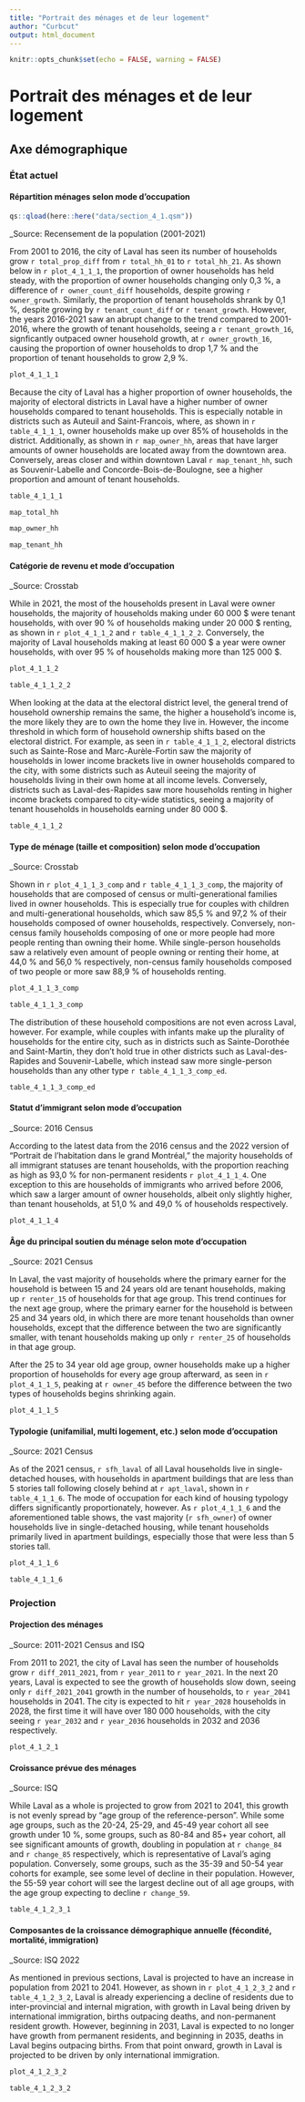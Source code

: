 ```yaml
---
title: "Portrait des ménages et de leur logement"
author: "Curbcut"
output: html_document
---
```


```r
knitr::opts_chunk$set(echo = FALSE, warning = FALSE)
```

# Portrait des ménages et de leur logement

## Axe démographique

### État actuel

#### Répartition ménages selon mode d'occupation

```r
qs::qload(here::here("data/section_4_1.qsm"))
```

_Source: Recensement de la population (2001-2021)

From 2001 to 2016, the city of Laval has seen its number of households grow `r total_prop_diff` from `r total_hh_01` to `r total_hh_21`. As shown below in `r plot_4_1_1_1`, the proportion of owner households has held steady, with the proportion of owner households changing only 0,3 %, a difference of `r owner_count_diff` households, despite growing `r owner_growth`. Similarly, the proportion of tenant households shrank by 0,1 %, despite growing by `r tenant_count_diff` or `r tenant_growth`. However, the years 2016-2021 saw an abrupt change to the trend compared to 2001-2016, where the growth of tenant households, seeing a `r tenant_growth_16`, signficantly outpaced owner household growth, at `r owner_growth_16`, causing the proportion of owner households to drop 1,7 % and the proportion of tenant households to grow 2,9 %.

```r
plot_4_1_1_1
```

Because the city of Laval has a higher proportion of owner households, the majority of electoral districts in Laval have a higher number of owner households compared to tenant households. This is especially notable in districts such as Auteuil and Saint-Francois, where, as shown in `r table_4_1_1_1`, owner households make up over 85% of households in the district. Additionally, as shown in `r map_owner_hh`, areas that have larger amounts of owner households are located away from the downtown area. Conversely, areas closer and within downtown Laval `r map_tenant_hh`, such as Souvenir-Labelle and Concorde-Bois-de-Boulogne, see a higher proportion and amount of tenant households.

```r
table_4_1_1_1
```

```r
map_total_hh
```

```r
map_owner_hh
```

```r
map_tenant_hh
```

#### Catégorie de revenu et mode d'occupation
_Source: Crosstab

While in 2021, the most of the households present in Laval were owner households, the majority of households making under 60 000 \$ were tenant households, with over 90 % of households making under 20 000 \$ renting, as shown in `r plot_4_1_1_2` and `r table_4_1_1_2_2`. Conversely, the majority of Laval households making at least 60 000 \$ a year were owner households, with over 95 % of households making more than 125 000 \$.

```r
plot_4_1_1_2
```

```r
table_4_1_1_2_2
```

When looking at the data at the electoral district level, the general trend of household ownership remains the same, the higher a household's income is, the more likely they are to own the home they live in. However, the income threshold in which form of household ownership shifts based on the electoral district. For example, as seen in `r table_4_1_1_2`, electoral districts such as Sainte-Rose and Marc-Aurèle-Fortin saw the majority of households in lower income brackets live in owner households compared to the city, with some districts such as Auteuil seeing the majority of households living in their own home at all income levels. Conversely, districts such as Laval-des-Rapides saw more households renting in higher income brackets compared to city-wide statistics, seeing a majority of tenant households in households earning under 80 000 \$.

```r
table_4_1_1_2
```

#### Type de ménage (taille et composition) selon mode d'occupation
_Source: Crosstab

Shown in `r plot_4_1_1_3_comp` and `r table_4_1_1_3_comp`, the majority of households that are composed of census or multi-generational families lived in owner households. This is especially true for couples with children and multi-generational households, which saw 85,5 % and 97,2 % of their households composed of owner households, respectively. Conversely, non-census family households composing of one or more people had more people renting than owning their home. While single-person households saw a relatively even amount of people owning or renting their home, at 44,0 % and 56,0 % respectively, non-census family households composed of two people or more saw 88,9 % of households renting.

```r
plot_4_1_1_3_comp
```

```r
table_4_1_1_3_comp
```

The distribution of these household compositions are not even across Laval, however. For example, while couples with infants make up the plurality of households for the entire city, such as in districts such as Sainte-Dorothée and Saint-Martin, they don't hold true in other districts such as Laval-des-Rapides and Souvenir-Labelle, which instead saw more single-person households than any other type `r table_4_1_1_3_comp_ed`.

```r
table_4_1_1_3_comp_ed
```

#### Statut d'immigrant selon mode d'occupation
_Source: 2016 Census

According to the latest data from the 2016 census and the 2022 version of "Portrait de l'habitation dans le grand Montréal," the majority households of all immigrant statuses are tenant households, with the proportion reaching as high as 93,0 % for non-permanent residents `r plot_4_1_1_4`. One exception to this are households of immigrants who arrived before 2006, which saw a larger amount of owner households, albeit only slightly higher, than tenant households, at 51,0 % and 49,0 % of households respectively.

```r
plot_4_1_1_4
```

#### Âge du principal soutien du ménage selon mote d'occupation
_Source: 2021 Census

In Laval, the vast majority of households where the primary earner for the household is between 15 and 24 years old are tenant households, making up `r renter_15` of households for that age group. This trend continues for the next age group, where the primary earner for the household is between 25 and 34 years old, in which there are more tenant households than owner households, except that the difference between the two are significantly smaller, with tenant households making up only `r renter_25` of households in that age group.

After the 25 to 34 year old age group, owner households make up a higher proportion of households for every age group afterward, as seen in `r plot_4_1_1_5`, peaking at `r owner_45` before the difference between the two types of households begins shrinking again.

```r
plot_4_1_1_5
```

#### Typologie (unifamilial, multi logement, etc.) selon mode d'occupation
_Source: 2021 Census

As of the 2021 census, `r sfh_laval` of all Laval households live in single-detached houses, with households in apartment buildings that are less than 5 stories tall following closely behind at `r apt_laval`, shown in `r table_4_1_1_6`. The mode of occupation for each kind of housing typology differs significantly proportionately, however. As `r plot_4_1_1_6` and the aforementioned table shows, the vast majority (`r sfh_owner`) of owner households live in single-detached housing, while tenant households primarily lived in apartment buildings, especially those that were less than 5 stories tall.

```r
plot_4_1_1_6
```

```r
table_4_1_1_6
```

### Projection

#### Projection des ménages
_Source: 2011-2021 Census and ISQ

From 2011 to 2021, the city of Laval has seen the number of households grow `r diff_2011_2021`, from `r year_2011` to `r year_2021`. In the next 20 years, Laval is expected to see the growth of households slow down, seeing only `r diff_2021_2041` growth in the number of households, to `r year_2041` households in 2041. The city is expected to hit `r year_2028` households in 2028, the first time it will have over 180 000 households, with the city seeing `r year_2032` and `r year_2036` households in 2032 and 2036 respectively.

```r
plot_4_1_2_1
```

#### Croissance prévue des ménages
_Source: ISQ

While Laval as a whole is projected to grow from 2021 to 2041, this growth is not evenly spread by "age group of the reference-person". While some age groups, such as the 20-24, 25-29, and 45-49 year cohort all see growth under 10 %, some groups, such as 80-84 and 85+ year cohort, all see significant amounts of growth, doubling in population at `r change_84` and `r change_85` respectively, which is representative of Laval's aging population. Conversely, some groups, such as the 35-39 and 50-54 year cohorts for example, see some level of decline in their population. However, the 55-59 year cohort will see the largest decline out of all age groups, with the age group expecting to decline `r change_59`.

```r
table_4_1_2_3_1
```

#### Composantes de la croissance démographique annuelle (fécondité, mortalité, immigration)
_Source: ISQ 2022

As mentioned in previous sections, Laval is projected to have an increase in population from 2021 to 2041. However, as shown in `r plot_4_1_2_3_2` and `r table_4_1_2_3_2`, Laval is already experiencing a decline of residents due to inter-provincial and internal migration, with growth in Laval being driven by international immigration, births outpacing deaths, and non-permanent resident growth. However, beginning in 2031, Laval is expected to no longer have growth from permanent residents, and beginning in 2035, deaths in Laval begins outpacing births. From that point onward, growth in Laval is projected to be driven by only international immigration.

```r
plot_4_1_2_3_2
```

```r
table_4_1_2_3_2
```